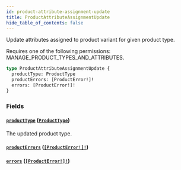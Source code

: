 ```yaml
---
id: product-attribute-assignment-update
title: ProductAttributeAssignmentUpdate
hide_table_of_contents: false
---
```


Update attributes assigned to product variant for given product type.

Requires one of the following permissions: MANAGE_PRODUCT_TYPES_AND_ATTRIBUTES.

```graphql
type ProductAttributeAssignmentUpdate {
  productType: ProductType
  productErrors: [ProductError!]!
  errors: [ProductError!]!
}
```

### Fields

#### [`productType`](#) ([`ProductType`](../../../developer/api-reference/objects/product-type))

The updated product type.

#### [`productErrors`](#) ([`[ProductError!]!`](../../../developer/api-reference/objects/product-error))

#### [`errors`](#) ([`[ProductError!]!`](../../../developer/api-reference/objects/product-error))

